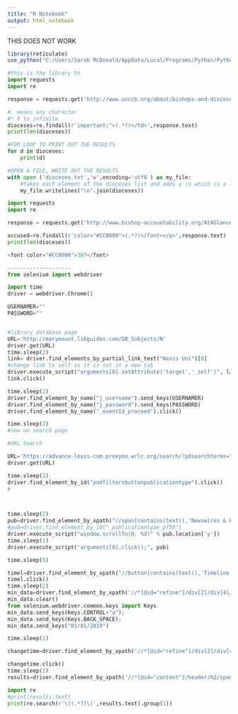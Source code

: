 ```yaml
---
title: "R Notebook"
output: html_notebook
---
```


THIS DOES NOT WORK


```r
library(reticulate)
use_python("C:/Users/Sarah McDonald/AppData/Local/Programs/Python/Python37/python.exe")
```


```python
#this is the library to
import requests
import re

response = requests.get('http://www.usccb.org/about/bishops-and-dioceses/all-dioceses.cfm')

#. means any character
#* 0 to infinite
dioceses=re.findall(r'important;">(.*?)</td>',response.text)
print(len(dioceses))

#FOR LOOP TO PRINT OUT THE RESULTS
for d in dioceses:
    print(d)

#OPEN A FILE, WRITE OUT THE RESULTS
with open ('dioceses.txt','w',encoding='utf8') as my_file:
    #takes each element of the dioceses list and adds a \n which is a line break
    my_file.writelines("\n".join(dioceses))
```


```python
import requests
import re

response = requests.get('http://www.bishop-accountability.org/AtAGlance/USCCB_Yearly_Data_on_Accused_Priests.htm')

accused=re.findall(r'color="#CC0000">(.*?)</font></p>',response.text)
print(len(dioceses))

<font color="#CC0000">387</font>

--------------------
from selenium import webdriver

import time
driver = webdriver.Chrome()

USERNAMER=""
PASSWORD=""


#library database page
URL='http://marymount.libguides.com/DB_Subjects/N'
driver.get(URL)
time.sleep(2)
link= driver.find_elements_by_partial_link_text("Nexis Uni")[0]
#change link to self so it is not in a new tab
driver.execute_script("arguments[0].setAttribute('target','_self')", link)
link.click()

time.sleep(2)
driver.find_element_by_name("j_username").send_keys(USERNAMER)
driver.find_element_by_name("j_password").send_keys(PASSWORD)
driver.find_element_by_name("_eventId_proceed").click()

time.sleep(2)
#now on search page

#URL Search

URL='https://advance-lexis-com.proxymu.wrlc.org/search/?pdsearchterms="sex"%2C+"abuse"%2C+"Arlington+Dioceses"'
driver.get(URL)

time.sleep(2)
driver.find_element_by_id("podfiltersbuttonpublicationtype").click()
#



time.sleep(2)
pub=driver.find_element_by_xpath("//span[contains(text(),'Newswires & Press Releases')]")
#pub=driver.find_element_by_id("_publicationtype_pf50")
driver.execute_script("window.scrollTo(0, %d)" % pub.location['y'])
time.sleep(1)
driver.execute_script("arguments[0].click();", pub)

time.sleep(5)

timel=driver.find_element_by_xpath("//button[contains(text(),'Timeline')]")
timel.click()
time.sleep(2)
min_data=driver.find_element_by_xpath('//*[@id="refine"]/div[2]/div[4]/div[1]/input')
min_data.clear()
from selenium.webdriver.common.keys import Keys
min_data.send_keys(Keys.CONTROL+"a");
min_data.send_keys(Keys.BACK_SPACE);
min_data.send_keys("01/01/2019")

time.sleep(1)

changetime=driver.find_element_by_xpath('//*[@id="refine"]/div[2]/div[4]/button')

changetime.click()
time.sleep(2)
results=driver.find_element_by_xpath('//*[@id="content"]/header/h2/span')

import re
#print(results.text)
print(re.search(r'\((.*?)\)',results.text).group(1))




```

